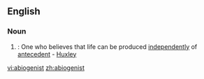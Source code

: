 ==English==
===Noun===
{{en-noun}}
#{{biology}}: One who believes that life can be produced [[independently]] of [[antecedent]] - [[Huxley]]

[[vi:abiogenist]]
[[zh:abiogenist]]